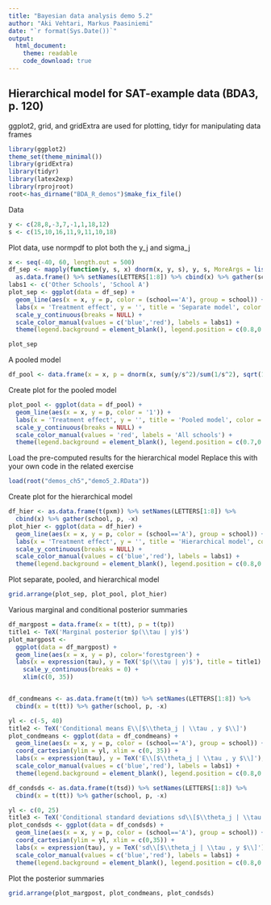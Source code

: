 ```yaml
---
title: "Bayesian data analysis demo 5.2"
author: "Aki Vehtari, Markus Paasiniemi"
date: "`r format(Sys.Date())`"
output:
  html_document:
    theme: readable
    code_download: true
---
```

## Hierarchical model for SAT-example data (BDA3, p. 120)

ggplot2, grid, and gridExtra are used for plotting, tidyr for
manipulating data frames

```r
library(ggplot2)
theme_set(theme_minimal())
library(gridExtra)
library(tidyr)
library(latex2exp)
library(rprojroot)
root<-has_dirname("BDA_R_demos")$make_fix_file()
```

Data 

```r
y <- c(28,8,-3,7,-1,1,18,12)
s <- c(15,10,16,11,9,11,10,18)
```

Plot data, use normpdf to plot both the y_j and sigma_j

```r
x <- seq(-40, 60, length.out = 500)
df_sep <- mapply(function(y, s, x) dnorm(x, y, s), y, s, MoreArgs = list(x = x)) %>%
  as.data.frame() %>% setNames(LETTERS[1:8]) %>% cbind(x) %>% gather(school, p, -x)
labs1 <- c('Other Schools', 'School A')
plot_sep <- ggplot(data = df_sep) +
  geom_line(aes(x = x, y = p, color = (school=='A'), group = school)) +
  labs(x = 'Treatment effect', y = '', title = 'Separate model', color = '') +
  scale_y_continuous(breaks = NULL) +
  scale_color_manual(values = c('blue','red'), labels = labs1) +
  theme(legend.background = element_blank(), legend.position = c(0.8,0.9))
```
```r
plot_sep
```

A pooled model

```r
df_pool <- data.frame(x = x, p = dnorm(x, sum(y/s^2)/sum(1/s^2), sqrt(1/sum(1/s^2))))
```

Create plot for the pooled model

```r
plot_pool <- ggplot(data = df_pool) +
  geom_line(aes(x = x, y = p, color = '1')) +
  labs(x = 'Treatment effect', y = '', title = 'Pooled model', color = '') +
  scale_y_continuous(breaks = NULL) +
  scale_color_manual(values = 'red', labels = 'All schools') +
  theme(legend.background = element_blank(), legend.position = c(0.7,0.9))
```

Load the pre-computed results for the hierarchical model
Replace this with your own code in the related exercise

```r
load(root("demos_ch5","demo5_2.RData"))
```

Create plot for the hierarchical model

```r
df_hier <- as.data.frame(t(pxm)) %>% setNames(LETTERS[1:8]) %>%
  cbind(x) %>% gather(school, p, -x)
plot_hier <- ggplot(data = df_hier) +
  geom_line(aes(x = x, y = p, color = (school=='A'), group = school)) +
  labs(x = 'Treatment effect', y = '', title = 'Hierarchical model', color = '') +
  scale_y_continuous(breaks = NULL) +
  scale_color_manual(values = c('blue','red'), labels = labs1) +
  theme(legend.background = element_blank(), legend.position = c(0.8,0.9))
```

Plot separate, pooled, and hierarchical model

```r
grid.arrange(plot_sep, plot_pool, plot_hier)
```

Various marginal and conditional posterior summaries

```r
df_margpost = data.frame(x = t(tt), p = t(tp))
title1 <- TeX('Marginal posterior $p(\\tau | y)$')
plot_margpost <-
  ggplot(data = df_margpost) +
  geom_line(aes(x = x, y = p), color='forestgreen') +
  labs(x = expression(tau), y = TeX('$p(\\tau | y)$'), title = title1) +
    scale_y_continuous(breaks = 0) +
    xlim(c(0, 35))


df_condmeans <- as.data.frame(t(tm)) %>% setNames(LETTERS[1:8]) %>%
  cbind(x = t(tt)) %>% gather(school, p, -x)

yl <- c(-5, 40)
title2 <- TeX('Conditional means E\\[$\\theta_j | \\tau , y $\\]')
plot_condmeans <- ggplot(data = df_condmeans) +
  geom_line(aes(x = x, y = p, color = (school=='A'), group = school)) +
  coord_cartesian(ylim = yl, xlim = c(0, 35)) +
  labs(x = expression(tau), y = TeX('E\\[$\\theta_j | \\tau , y $\\]'), title = title2, color = '') +
  scale_color_manual(values = c('blue','red'), labels = labs1) +
  theme(legend.background = element_blank(), legend.position = c(0.8,0.9))

df_condsds <- as.data.frame(t(tsd)) %>% setNames(LETTERS[1:8]) %>%
  cbind(x = t(tt)) %>% gather(school, p, -x)

yl <- c(0, 25)
title3 <- TeX('Conditional standard deviations sd\\[$\\theta_j | \\tau , y $\\]')
plot_condsds <- ggplot(data = df_condsds) +
  geom_line(aes(x = x, y = p, color = (school=='A'), group = school)) +
  coord_cartesian(ylim = yl, xlim = c(0,35)) +
  labs(x = expression(tau), y = TeX('sd\\[$\\theta_j | \\tau , y $\\]'), title = title3, color = '') +
  scale_color_manual(values = c('blue','red'), labels = labs1) +
  theme(legend.background = element_blank(), legend.position = c(0.8,0.9))
```

Plot the posterior summaries

```r
grid.arrange(plot_margpost, plot_condmeans, plot_condsds)
```

